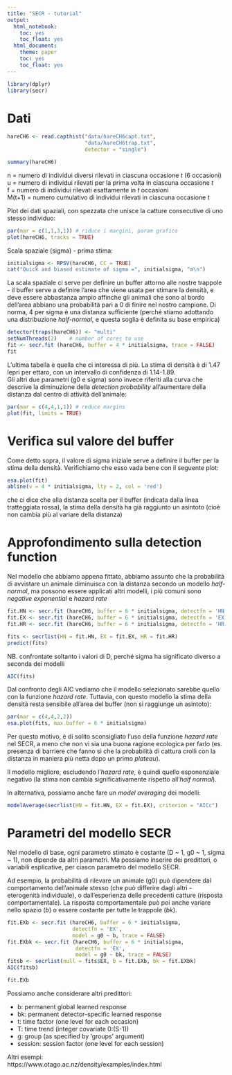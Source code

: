```yaml
---
title: "SECR - tutorial"
output: 
  html_notebook: 
    toc: yes
    toc_float: yes
  html_document: 
    theme: paper
    toc: yes
    toc_float: yes
---
```


```r
library(dplyr)
library(secr)
```


# Dati

```r
hareCH6 <- read.capthist("data/hareCH6capt.txt",
                         "data/hareCH6trap.txt",
                         detector = "single")
```

```r
summary(hareCH6)
```

n = numero di individui diversi rilevati in ciascuna occasione *t* (6 occasioni)    
u = numero di individui rilevati per la prima volta in ciascuna occasione *t*    
f = numero di individui rilevati esattamente in *t* occasioni     
M(t+1) = numero cumulativo di individui rilevati in ciascuna occasione *t*

Plot dei dati spaziali, con spezzata che unisce la catture consecutive di uno stesso individuo:

```r
par(mar = c(1,1,3,1)) # riduce i margini, param grafico
plot(hareCH6, tracks = TRUE)
```

Scala spaziale (sigma) - prima stima:  

```r
initialsigma <- RPSV(hareCH6, CC = TRUE)
cat("Quick and biased estimate of sigma =", initialsigma, "m\n")
```

La scala spaziale ci serve per definire un buffer attorno alle nostre trappole - il buffer serve a definire l'area che viene usata per stimare la densità, e deve essere abbastanza ampio affinche gli animali che sono al bordo dell'area abbiano una probabilità pari a 0 di finire nel nostro campione. Di norma, 4 per sigma è una distanza sufficiente (perché stiamo adottando una distribuzione *half-normal*, e questa soglia è definita su base empirica)

```r
detector(traps(hareCH6)) <- "multi"
setNumThreads(2)	# number of cores to use
fit <- secr.fit (hareCH6, buffer = 4 * initialsigma, trace = FALSE)
fit
```

L'ultima tabella è quella che ci interessa di più. La stima di densità è di 1.47 lepri per ettaro, con un intervallo di confidenza di 1.14-1.89.    
Gli altri due parametri (g0 e sigma) sono invece riferiti alla curva che descrive la diminuzione della *detection probability* all'aumentare della distanza dal centro di attività dell'animale:

```r
par(mar = c(4,4,1,1)) # reduce margins
plot(fit, limits = TRUE)
```

# Verifica sul valore del buffer

Come detto sopra, il valore di sigma iniziale serve a definire il buffer per la stima della densità. Verifichiamo che esso vada bene con il seguente plot:

```r
esa.plot(fit)
abline(v = 4 * initialsigma, lty = 2, col = 'red')
```

che ci dice che alla distanza scelta per il buffer (indicata dalla linea tratteggiata rossa), la stima della densità ha già raggiunto un asintoto (cioè non cambia più al variare della distanza)


# Approfondimento sulla detection function

Nel modello che abbiamo appena fittato, abbiamo assunto che la probabilità di avvistare un animale diminuisca con la distanza secondo un modello *half-normal*, ma possono essere applicati altri modelli, i più comuni sono *negative exponential* e *hazard rate*

```r
fit.HN <- secr.fit (hareCH6, buffer = 6 * initialsigma, detectfn = 'HN', trace = FALSE)
fit.EX <- secr.fit (hareCH6, buffer = 6 * initialsigma, detectfn = 'EX', trace = FALSE)
fit.HR <- secr.fit (hareCH6, buffer = 6 * initialsigma, detectfn = 'HR', trace = FALSE)
```

```r
fits <- secrlist(HN = fit.HN, EX = fit.EX, HR = fit.HR)
predict(fits)
```

NB. confrontate soltanto i valori di D, perché sigma ha significato diverso a seconda dei modelli

```r
AIC(fits)
```

Dal confronto degli AIC vediamo che il modello selezionato sarebbe quello con la funzione *hazard rate*. Tuttavia, con questo modello la stima della densità resta sensibile all'area del buffer (non si raggiunge un asintoto):

```r
par(mar = c(4,4,2,2))
esa.plot(fits, max.buffer = 6 * initialsigma)
```
Per questo motivo, è di solito sconsigliato l'uso della funzione *hazard rate* nel SECR, a meno che non vi sia una buona ragione ecologica per farlo (es. presenza di barriere che fanno sì che la probabilità di cattura crolli con la distanza in maniera più netta dopo un primo *plateau*).

Il modello migliore, escludendo l'*hazard rate*, è quindi quello esponenziale negativo (la stima non cambia significativamente rispetto all'*half normal*).   

In alternativa, possiamo anche fare un *model averaging* dei modelli:

```r
modelAverage(secrlist(HN = fit.HN, EX = fit.EX), criterion = "AICc")
```

# Parametri del modello SECR

Nel modello di base, ogni parametro stimato è costante (D ~ 1, g0 ~ 1, sigma ~ 1), non dipende da altri parametri. Ma possiamo inserire dei predittori, o variabili esplicative, per ciascn parametro del modello SECR.

Ad esempio, la probabilità di rilevare un animale (g0) può dipendere dal comportamento dell'animale stesso (che può differire dagli altri - eterogenità individuale), o dall'esperienza delle precedenti catture (risposta comportamentale). La risposta comportamentale può poi anche variare nello spazio (*b*) o essere costante per tutte le trappole (*bk*).


```r
fit.EXb <- secr.fit (hareCH6, buffer = 6 * initialsigma,
                     detectfn = 'EX',
                     model = g0 ~ b, trace = FALSE)
fit.EXbk <- secr.fit (hareCH6, buffer = 6 * initialsigma,
                      detectfn = 'EX',
                      model = g0 ~ bk, trace = FALSE)
fitsb <- secrlist(null = fits$EX, b = fit.EXb, bk = fit.EXbk)
AIC(fitsb)
```


```r
fit.EXb
```

Possiamo anche considerare altri predittori:

- b:	permanent global learned response
- bk:	permanent detector-specific learned response
- t:	time factor (one level for each occasion)
- T:	time trend (integer covariate 0:(S-1))
- g:	group (as specified by ‘groups’ argument)
- session:	session factor (one level for each session)


Altri esempi:    
https://www.otago.ac.nz/density/examples/index.html
